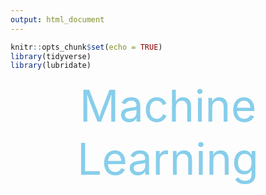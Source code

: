 ```yaml
---
output: html_document
---
```


```r
knitr::opts_chunk$set(echo = TRUE)
library(tidyverse)
library(lubridate)
```

<p id="title">Machine Learning</p>




<style>
#title{
margin: auto;
text-align: center;
font-size: 70px;
color: skyblue;
}
</style>

